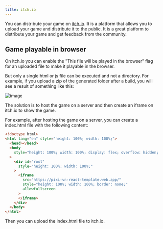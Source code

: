 ```yaml
---
title: itch.io
---
```


You can distribute your game on [itch.io](https://itch.io/). It is a platform that allows you to upload your game and distribute it to the public. It is a great platform to distribute your game and get feedback from the community.

## Game playable in browser

On itch.io you can enable the "This file will be played in the browser" flag for an uploaded file to make it playable in the browser.

But only a single html or js file can be executed and not a directory. For example, if you upload a zip of the generated folder after a build, you will see a result of something like this:

![image](https://github.com/user-attachments/assets/0482a6fa-8c21-4fa6-b4e1-04f05bc4315d)

The solution is to <DynamicLink href="/start/distribution-website#hosting-and-deploying">host the game on a server</DynamicLink> and then create an iframe on itch.io to show the game.

For example, after hosting the game on a server, you can create a index.html file with the following content:

```html title="index.html"
<!doctype html>
<html lang="en" style="height: 100%; width: 100%;">
  <head></head>
  <body
    style="height: 100%; width: 100%; display: flex; overflow: hidden; margin: 0; background-color: #242424;"
  >
    <div id="root"
      style="height: 100%; width: 100%;"
    >
      <iframe
        src="https://pixi-vn-react-template.web.app/"
        style="height: 100%; width: 100%; border: none;"
        allowfullscreen
      >
      </iframe>
    </div>
  </body>
</html>
```

Then you can upload the index.html file to itch.io.
